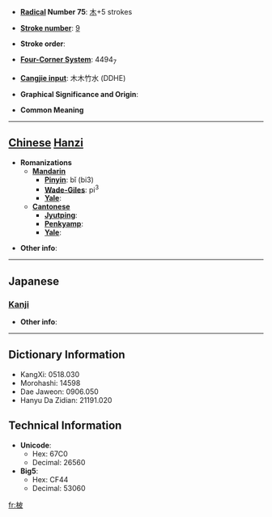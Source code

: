 * '''[[Wiktionary:Chinese radical index| Radical]] Number 75''': [[Wiktionary:Chinese radical index 木|木]]+5 strokes

* '''[[Wiktionary:Chinese total strokes index|Stroke number]]''': [[Wiktionary:Chinese total strokes index 9|9]]

* '''Stroke order''': 

* '''[[Wiktionary:Chinese four corner index|Four-Corner System]]''': 4494<sub>7</sub>

* '''[[Wiktionary:Chinese Cangjie index|Cangjie input]]''': 木木竹水 (DDHE)

* '''Graphical Significance and Origin''': 

* '''Common Meaning'''

----

== [[Chinese]] [[Hanzi]] ==

* '''Romanizations'''
** '''[[Mandarin]]'''
*** '''[[Pinyin]]''': bǐ (bi3)
*** '''[[Wade-Giles]]''': pi<sup>3</sup>
*** '''[[Yale]]''': 
** '''[[Cantonese]]'''
*** '''[[Jyutping]]''':
*** '''[[Penkyamp]]''': 
*** '''[[Yale]]''': 

* '''Other info''': 

----

==Japanese==
===[[Kanji]]===
{{kanji|on readings=[[ひ]] (hi)
|kun readings=[[すぎ]] (sugi), [[かや]] (kaya)
}}

* '''Other info''':  

----

== Dictionary Information ==

* KangXi: 0518.030
* Morohashi: 14598
* Dae Jaweon: 0906.050
* Hanyu Da Zidian: 21191.020

== Technical Information ==

* '''Unicode''':
** Hex: 67C0
** Decimal: 26560
* '''Big5''':
** Hex: CF44
** Decimal: 53060

[[fr:柀]]